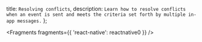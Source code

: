   title: `Resolving conflicts`,
  description: `Learn how to resolve conflicts when an event is sent and meets the criteria set forth by multiple in-app messages.`
};


<Fragments fragments={{ 'react-native': reactnative0 }} />
